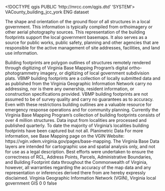 <!DOCTYPE qgis PUBLIC 'http://mrcc.com/qgis.dtd' 'SYSTEM'>
<qgis version="3.28.15-Firenze">
  <identifier>VACounty_building_jcc_york</identifier>
  <parentidentifier></parentidentifier>
  <language>ENG</language>
  <type>dataset</type>
  <title>VACounty_building_jcc_york</title>
  <abstract>The shape and orientation of the ground floor of all structures in a local government. This information is typically compiled from orthoimagery or other aerial photography sources. This representation of the building footprints support the local government basemaps. It also serves as a source for public works, public safety, planning and other agencies that are responsible for the active management of site addresses, facilities, and land use information.

Building footprints are polygon outlines of structures remotely rendered through digitizing of Virginia Base Mapping Program’s digital ortho-photogrammetry imagery, or digitizing of local government subdivision plats. VBMP building footprints are a collection of locally submitted data and as published from the Virginia Geographic Information Network carry no addressing, nor is there any ownership, resident information, or construction specifications provided. VBMP building footprints are not assumed to be of survey quality and carry no guarantees as to accuracy. Even with these restrictions building outlines are a valuable resource for emergency response operations and for community planning. Currently the Virginia Base Mapping Program’s collection of building footprints consists of over 4 million structures. Data input from localities are processed and published quarterly. To date the majority of Virginia’s localities building footprints have been captured but not all.</abstract>
  <keywords vocabulary="Search keys">
    <keyword>Planimetric Data</keyword>
  </keywords>
  <links/>
  <history>For more information, see Base Mapping page on the VGIN Website: https://vgin.vdem.virginia.gov/pages/base-mapping.</history>
  <fees></fees>
  <constraints type="Limitations of use">The Virginia Base Data layers are intended for cartographic use and spatial analysis only, and not for use as a legal description. Best efforts were undertaken to ensure the correctness of RCL, Address Points, Parcels, Administrative Boundaries, and Building Footprint data throughout the Commonwealth of Virginia, however, all warranties regarding the accuracy of the map data and any representation or inferences derived there from are hereby expressly disclaimed.</constraints>
  <rights>Virginia Geographic Information Network (VGIN), Virginia local government GIS</rights>
  <encoding></encoding>
  <crs>
    <spatialrefsys nativeFormat="Wkt">
      <wkt></wkt>
      <proj4></proj4>
      <srsid>0</srsid>
      <srid>0</srid>
      <authid></authid>
      <description></description>
      <projectionacronym></projectionacronym>
      <ellipsoidacronym></ellipsoidacronym>
      <geographicflag>false</geographicflag>
    </spatialrefsys>
  </crs>
  <extent>
    <spatial minx="-79.01952900000000568" maxz="0" dimensions="2" maxy="38.81223800000000068" minz="0" crs="EPSG:4326" miny="38.81200299999999714" maxx="-79.01920200000000705"/>
  </extent>
</qgis>
